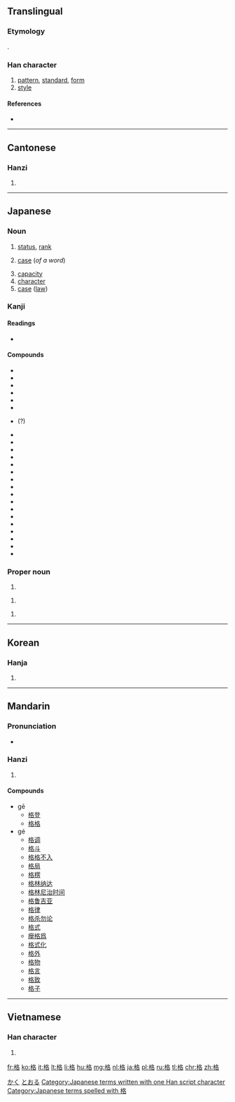 ==Translingual==
{{stroke order|strokes=10}}

===Etymology===
{{Han compound|木|t1=wood|各|ls=psc}}.

===Han character===
{{Han char|rn=75|rad=木|as=06|sn=10|four=|canj=木竹水口 (DHER)|ids=⿰[[木]][[各]]}}

# [[pattern]], [[standard]], [[form]]
# [[style]]

====References====
* {{Han ref|kx=0524.110|dkj=14749|dj=0912.130|hdz=21203.060|uh=683C|ud=26684|bh=AEE6|bd=44774}}

----

==Cantonese==

===Hanzi===
{{yue-hanzi|jyut=gaak3|y=gaak3}}

# {{defn|lang=yue|sort=木06}}

----

==Japanese==

===Noun===
{{ja-noun|k|hira=かく|rom=kaku}}

# [[status]], [[rank]]
# {{context|grammar|lang=ja|sort=かく}} [[case]] (''of a word'')
# [[capacity]]
# [[character]]
# [[case]] ([[law]])

===Kanji===
{{ja-kanji|rs=木06|grade=5}}

====Readings====
* {{ja-readings|on=[[こう]] (kō), [[かく]] (kaku), [[きゃく]] (kyaku)|kun=[[ただす]] (tadasu), [[いたる]] (itaru)}}

====Compounds====
* {{l|ja|価格|tr=[[かかく]], kakaku||price}}
* {{l|ja|具格|tr=[[ぐかく]], gukaku||instrumental}}
* {{l|ja|呼格|tr=[[こかく]], kokaku||vocative}}
* {{l|ja|向格|tr=[[こうかく]], kōkaku||allative}}
* {{l|ja|斜格|tr=[[しゃかく]], shakaku||oblique}}
* {{l|ja|主格|tr=[[しゅかく]], shukaku||nominative}}
* {{l|ja|修飾格|tr=[[しゅうしょくかく]], shūshokukaku||attributive}}(?)
* {{l|ja|述格|tr=[[じゅっかく]], jukkaku||predicative}}
* {{l|ja|所有格|tr=[[しょゆうかく]], shoyūkaku||possessive}}
* {{l|ja|人格|tr=[[じんかく]], jinkaku||personality}}
* {{l|ja|接格|tr=[[せっかく]], sekkaku||adessive}}
* {{l|ja|絶対格|tr=[[ぜったいかく]], zettaikaku||absolutive}}
* {{l|ja|前置格|tr=[[ぜんちかく]], zenchikaku||locative}}
* {{l|ja|造格|tr=[[ぞうかく]], zōkaku||instrumental}}
* {{l|ja|属格|tr=[[ぞっかく]], zokkaku||genitive}}
* {{l|ja|対格|tr=[[たいかく]], taikaku||accusative}}
* {{l|ja|奪格|tr=[[だっかく]], dakkaku||ablative}}
* {{l|ja|能格|tr=[[のうかく]], nōkaku||ergative}}
* {{l|ja|賓格|tr=[[ひんかく]], hinkaku||objective}}
* {{l|ja|補格|tr=[[ほかく]], hokaku||supplement}}
* {{l|ja|目的格|tr=[[もくてきかく]], mokutekikaku||objective}}
* {{l|ja|与格|tr=[[よかく]], yokaku||dative}}
* {{l|ja|連体格|tr=[[れんたいかく]], rentaikaku||adnominal}}
* {{l|ja|格助詞|tr=[[かくじょし]], kakujoshi}}

===Proper noun===
{{ja-pos|k|proper|hira=いたる|rom=Itaru}}

# {{given name|male|lang=ja}}

{{ja-pos|k|proper|hira=かく|rom=Kaku}}

# {{given name|male|lang=ja}}

{{ja-pos|k|proper|hira=とおる|rom=Tōru}}

# {{given name|male|lang=ja}}

[[Category:Japanese male given names|かく]]
[[Category:Japanese male given names|とおる]]
[[Category:Japanese terms written with one Han script character]]
[[Category:Japanese terms spelled with 格]]

----

==Korean==

===Hanja===
{{ko-hanja|hangeul=[[격]], [[낙]]|eumhun=|rv=gyeok, nak|mr=kyŏk, nak|y=kyek, nak}}

# {{defn|lang=ko|sort=木06}}

----

==Mandarin==

===Pronunciation===
* {{audio|Zh-gé.ogg|Audio|lang=cmn}}

===Hanzi===
{{cmn-hanzi|pin=[[gē]] ([[ge1]]), [[gé]] ([[ge2]])|wg=ko<sup>1</sup>, ko<sup>2</sup>}}

# {{defn|lang=cmn|sort=木06}}

====Compounds====
* gē
** [[格登]]
** [[格格]]
* gé
** [[格调]]
** [[格斗]]
** [[格格不入]]
** [[格局]]
** [[格楞]]
** [[格林纳达]]
** [[格林尼治时间]]
** [[格鲁吉亚]]
** [[格律]]
** [[格杀勿论]]
** [[格式]]
** [[癴格爲]]
** [[格式化]]
** [[格外]]
** [[格物]]
** [[格言]]
** [[格致]]
** [[格子]]

----

==Vietnamese==

===Han character===
{{vi-hantu|[[cách]], [[ghếch]]|rs=木06}}

# {{defn|lang=vi|sort=木06}}

[[fr:格]]
[[ko:格]]
[[it:格]]
[[lt:格]]
[[li:格]]
[[hu:格]]
[[mg:格]]
[[nl:格]]
[[ja:格]]
[[pl:格]]
[[ru:格]]
[[tl:格]]
[[chr:格]]
[[zh:格]]